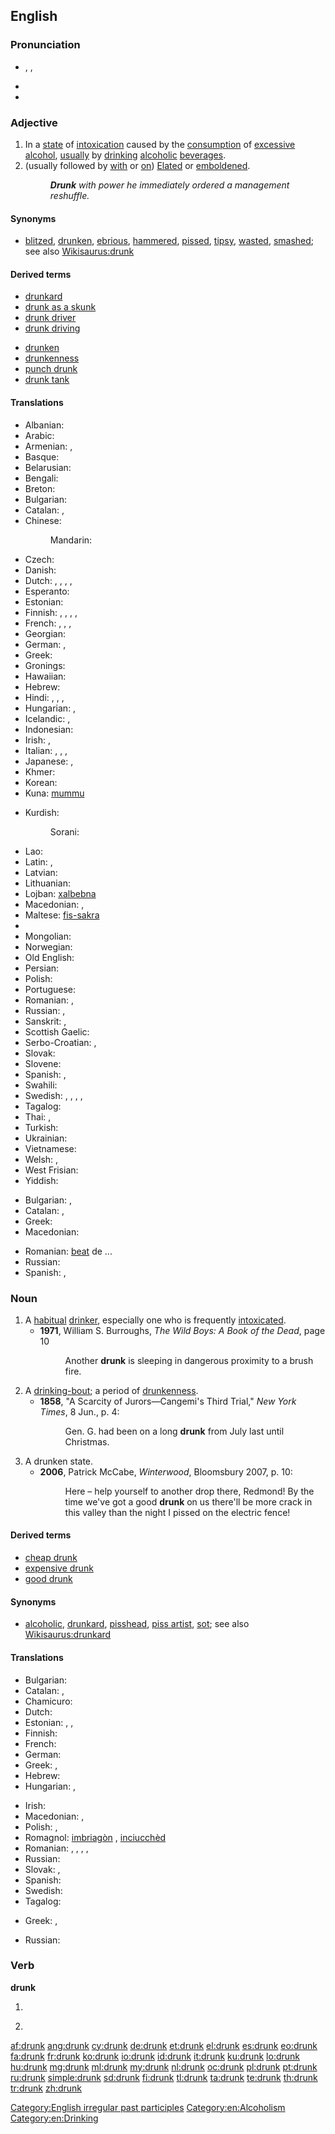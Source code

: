 ==English==

===Pronunciation===
* {{enPR|drŭngk}}, {{IPA|/drʌŋk/}}, {{SAMPA|/drVNk/}}
* {{audio|en-us-drunk.ogg|Audio (US)}}
* {{rhymes|ʌŋk}}

===Adjective===
{{en-adj|er}}

# In a [[state]] of [[intoxication]] caused by the [[consumption]] of [[excessive]] [[alcohol]], [[usually]] by [[drink]]ing [[alcoholic]] [[beverage]]s.
# (usually followed by [[with]] or [[on]]) [[elated|Elated]] or [[emboldened]].
#: '''''Drunk''' with power he immediately ordered a management reshuffle.''

====Synonyms====
* {{sense|intoxicated from alcohol}} [[blitzed]], [[drunken]], [[ebrious]], [[hammered]], [[pissed]], [[tipsy]], [[wasted]], [[smashed]]; see also [[Wikisaurus:drunk]]

====Derived terms====
{{rel-top|terms derived from drunk}}
* [[drunkard]]
* [[drunk as a skunk]]
* [[drunk driver]]
* [[drunk driving]]
{{rel-mid}}
* [[drunken]]
* [[drunkenness]]
* [[punch drunk]]
* [[drunk tank]]
{{rel-bottom}}

====Translations====
{{trans-top|intoxicated after drinking too much alcohol}}
* Albanian: {{t|sq|dehur|alt=i dehur}}
* Arabic: {{t|ar|سكران|tr=sakraan}}
* Armenian: {{t-|hy|խմած|tr=xmaç}}, {{t|hy|հարբած|tr=harbaç}}
* Basque: {{t|eu|mozkor}}
* Belarusian: {{t-|be|п'яны|tr=p’jány|xs=Belarusian}}
* Bengali: {{t|bn|মাতাল|tr=matalô|sc=Beng|xs=Bengali}}
* Breton: {{t|br|mezv}}
* Bulgarian: {{t|bg|пиян}}
* Catalan: {{t|ca|borratxo}}, {{t|ca|embriac}}
* Chinese:
*: Mandarin: {{t-|cmn|醉|tr=zuì|sc=Hani}}
* Czech: {{t-|cs|opilý|m}}
* Danish: {{t-|da|fuld}}
* Dutch: {{t+|nl|dronken}}, {{t+|nl|zat}}, {{t+|nl|bezopen}}, {{t+|nl|blauw}}, {{t+|nl|beschonken}}
* Esperanto: {{t-|eo|ebria|xs=Esperanto}}
* Estonian: {{t|et|purjus}}
* Finnish: {{t|fi|humalainen}}, {{t|fi|juopunut}}, {{t|fi|humalassa}}, {{t|fi|kännissä}} {{qualifier|colloquial}}, {{t|fi|jurrissa}} {{qualifier|colloquial}}
* French: {{t+|fr|ivre}}, {{t+|fr|saoul}}, {{qualifier|informal}} {{t|fr|bourré}}, {{qualifier|Quebec, informal}} {{t|fr|paqueté}}
* Georgian: {{t-|ka|მთვრალი|tr=mt‘vrali|sc=Geor|xs=Georgian}}
* German: {{t+|de|betrunken}},  {{t+|de|besoffen}}
* Greek: {{t+|el|μεθυσμένος|m|tr=methysménos}}
* Gronings: {{tø|gos|doen}}
* Hawaiian: {{t|haw|ʻona}}
* Hebrew: {{t|he|שיכור}}
* Hindi: {{t|hi|मत्त|tr=matta}}, {{t|hi|शराबी|tr=śarābī|sc=Deva}}, {{t|hi|मतवाला|tr=matvālā|sc=Deva}}, {{t|hi|मदहोश|tr=madahōśa|sc=Deva}}
* Hungarian: {{t|hu|ittas}},  {{t+|hu|részeg}}
* Icelandic: {{t|is|fullur|m}}, {{t|is|drukkinn|m}}
* Indonesian: {{t|id|mabuk}}
* Irish: {{t|ga|ólta}}, {{t-|ga|meisce|alt=ar meisce|xs=Irish}}
* Italian: {{t|it|ubriaco}}, {{t|it|avvinazzato}}, {{t|it|ebbro}}, {{t|it|sborniato}}
* Japanese: {{t-|ja|酔っ払い|tr=よっぱらい, yopparai}},  {{t-|ja|酔い|tr=よい, yoi}}
* Khmer: {{t|km|ស្រវឹង|tr=sra-weung}}
* Korean: {{t|ko|취한|tr=chwihan|sc=Kore}}
* Kuna: [[mummu]]
{{trans-mid}}
* Kurdish:
*: Sorani: {{t|ku|سه‌رخۆش|tr=serxosh|sc=ku-Arab}}
* Lao: {{t-|lo|ເມົາເຫລົ້າ|tr=mao-lao|sc=Laoo|xs=Lao}}
* Latin: {{t-|la|ebrius|m|alt=ēbrius}}, {{t-|la|potus|m|alt=pōtus}}
* Latvian: {{t|lv|dzērājs}}
* Lithuanian: {{t|lt|girtas|xs=Lithuanian}}
* Lojban: [[xalbebna]]
* Macedonian: {{t-|mk|пијан|m|tr=píjan}},  {{t|mk|опиен|m|tr=ópien}}
* Maltese: [[fis-sakra]]
* {{trreq|mi}}
* Mongolian: {{t|mn|согтуу|tr=sogtuu|sc=Cyrl|xs=Mongolian}}
* Norwegian: {{t+|no|full}}
* Old English: {{t|ang|druncen}}
* Persian: {{t+|fa|مست|tr=mast|xs=Persian}}
* Polish: {{t|pl|pijany}}
* Portuguese: {{t+|pt|bêbado}}
* Romanian: {{t|ro|beat}}, {{t|ro|băut}}
* Russian: {{t+|ru|пьяный|tr=p’jányj}}, {{qualifier|colloquial}} {{t|ru|бухой|tr=buxój|sc=Cyrl}}
* Sanskrit: {{t|sa|मत्त|m|tr=matta|sc=Deva}}, {{t|sa|प्रमत्त|tr=pramatta|sc=Deva}}
* Scottish Gaelic: {{t|gd|air mhisg}}
* Serbo-Croatian: {{t|sh|pijan|alt=pìjan}}, {{t|sh|пијан|alt=пѝјан|sc=Cyrl}}
* Slovak: {{t|sk|opitý}}
* Slovene: {{t|sl|pijan}}
* Spanish: {{t+|es|borracho}}, {{t+|es|ebrio|m}}
* Swahili: {{t|sw|mlevi}}
* Swedish: {{t|sv|drucken}}, {{t|sv|full}}, {{t|sv|berusad}}, {{t|sv|packad}} {{qualifier|colloquial}}, {{t|sv|dragen}} {{qualifier|familiar}}
* Tagalog: {{t-|tl|lasing|xs=Tagalog}}
* Thai: {{t|th|ขี้เหล้า|tr=kêe lâo}}, {{t|th|เมาเหล้า|tr=mao lâo}}
* Turkish: {{t+|tr|sarhoş}}
* Ukrainian: {{t|uk|п'яний|tr=p’jányj|sc=Cyrl}}
* Vietnamese: {{t|vi|say rượu}}
* Welsh: {{t+|cy|meddw|xs=Welsh}}, {{t+|cy|wedi|xs=Welsh}} {{t+|cy|meddwi|xs=Welsh}}
* West Frisian: {{t-|fy|dronken|xs=West Frisian}}
* Yiddish: {{t|yi|שיכּור|tr=shiker|xs=Yiddish}}
{{trans-bottom}}

{{trans-top|elated by emotion}}
* Bulgarian: {{t|bg|опиянен}}, {{t|bg|въодушевен}}
* Catalan: {{t|ca|borratxo}}, {{t|ca|embriac}}
* Greek: {{t+|el|μεθυσμένος|m|tr=methysménos}}
* Macedonian: {{t|mk|опиен|m|tr=ópien}}
{{trans-mid}}
* Romanian: [[beat]] de ...
* Russian: {{t|ru|опьянённый|tr=op’janjónnyj}}
* Spanish: {{t|es|borracho}}, {{t|es|ebrio}}
{{trans-bottom}}

===Noun===
{{en-noun}}

# A [[habitual]] [[drinker]], especially one who is frequently [[intoxicated]].
#* '''1971''', William S. Burroughs, ''The Wild Boys: A Book of the Dead'', page 10
#*: Another '''drunk''' is sleeping in dangerous proximity to a brush fire.
# A [[drinking-bout]]; a period of [[drunkenness]].
#* '''1858''', "A Scarcity of Jurors—Cangemi's Third Trial," ''New York Times'', 8 Jun., p. 4:
#*: Gen. G. had been on a long '''drunk''' from July last until Christmas.
# A drunken state.
#* '''2006''', Patrick McCabe, ''Winterwood'', Bloomsbury 2007, p. 10:
#*: Here – help yourself to another drop there, Redmond!  By the time we've got a good '''drunk''' on us there'll be more crack in this valley than the night I pissed on the electric fence!

====Derived terms====
* [[cheap drunk]]
* [[expensive drunk]]
* [[good drunk]]

====Synonyms====
* {{sense|habitual drinker}} [[alcoholic]], [[drunkard]], [[pisshead]], [[piss artist]], [[sot]]; see also [[Wikisaurus:drunkard]]

====Translations====
{{trans-top|drinker}}
* Bulgarian: {{t|bg|пияница|m}}
* Catalan: {{t|ca|borratxo|m}}, {{t|ca|embriac|m}}
* Chamicuro: {{tø|ccc|shinitac̈homalo}}
* Dutch: {{t-|nl|dronkaard|m}}
* Estonian: {{t-|et|joodik}},  {{t|et|alkohoolik}},  {{t|et|alkash}}
* Finnish: {{t+|fi|juoppo}}
* French: {{t+|fr|ivrogne}}
* German: {{t-|de|Trinker|m}}
* Greek: {{t+|el|μέθυσος|m|tr=méthysos}}, {{t+|el|μεθύστακας|m|tr=methýstakas}}
* Hebrew: {{t|he|שיכור|tr=shikor}}
* Hungarian: {{t+|hu|alkoholista}},  {{qualifier|informal}} {{t|hu|piás}}
{{trans-mid}}
* Irish: {{t-|ga|meisceoir|xs=Irish}}
* Macedonian: {{t-|mk|пијаница|m|f|tr=pijánica}},  {{t|mk|бекрија|m|tr=békrija}} {{qualifier|archaic & poetic}}
* Polish: {{t|pl|pijak|m}}, {{t|pl|pijaczka|f}}
* Romagnol: [[imbriagòn]] {{m}}, [[inciucchèd]] {{m}}
* Romanian: {{t|ro|alcoolic|m}}, {{t|ro|bețiv|m}}, {{t|ro|bețivă|f}}, {{t|ro|bețivan|m}}, {{t|ro|bețivană|f}}
* Russian: {{t+|ru|пьяница|m|f}}
* Slovak: {{t-|sk|opilec|m}}, {{t-|sk|pijan|m}}
* Spanish: {{t+|es|borracho|m}}
* Swedish: {{t-|sv|fyllo|n}}
* Tagalog: {{t|tl|lasinggero|xs=Tagalog}}
{{trans-bottom}}

{{trans-top|a drinking-bout; a period of drunkenness}}
* Greek: {{t+|el|μέθη|f|tr=méthi}}, {{t+|el|μεθύσι|n|tr=methýsi}}
{{trans-mid}}
* Russian: {{t|ru|запой|m}}
{{trans-bottom}}

===Verb===
'''drunk'''

# {{past participle of|drink}}
# {{context|Southern US}} {{simple past of|drink}}

[[Category:English irregular past participles]]
[[Category:en:Alcoholism]]
[[Category:en:Drinking]]

[[af:drunk]]
[[ang:drunk]]
[[cy:drunk]]
[[de:drunk]]
[[et:drunk]]
[[el:drunk]]
[[es:drunk]]
[[eo:drunk]]
[[fa:drunk]]
[[fr:drunk]]
[[ko:drunk]]
[[io:drunk]]
[[id:drunk]]
[[it:drunk]]
[[ku:drunk]]
[[lo:drunk]]
[[hu:drunk]]
[[mg:drunk]]
[[ml:drunk]]
[[my:drunk]]
[[nl:drunk]]
[[oc:drunk]]
[[pl:drunk]]
[[pt:drunk]]
[[ru:drunk]]
[[simple:drunk]]
[[sd:drunk]]
[[fi:drunk]]
[[tl:drunk]]
[[ta:drunk]]
[[te:drunk]]
[[th:drunk]]
[[tr:drunk]]
[[zh:drunk]]
